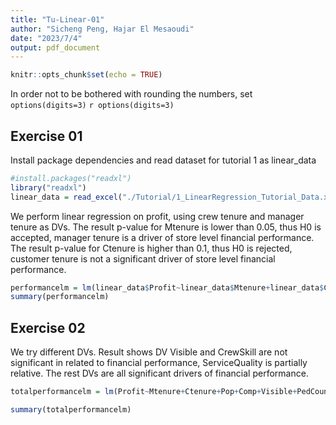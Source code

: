 ```yaml
---
title: "Tu-Linear-01"
author: "Sicheng Peng, Hajar El Mesaoudi"
date: "2023/7/4"
output: pdf_document
---
```


```r
knitr::opts_chunk$set(echo = TRUE)
```
In order not to be bothered with rounding the numbers, set `options(digits=3)`
`r options(digits=3)`

## Exercise 01
Install package dependencies and read dataset for tutorial 1 as linear_data
```r
#install.packages("readxl")
library("readxl")
linear_data = read_excel("./Tutorial/1_LinearRegression_Tutorial_Data.xlsx")
```
We perform linear regression on profit, using crew tenure and manager tenure as DVs.
The result p-value for Mtenure is lower than 0.05, thus H0 is accepted, manager tenure is a driver of store level financial performance. The result p-value for Ctenure is higher than 0.1, thus H0 is rejected, customer tenure is not a significant driver of store level financial performance. 
```r
performancelm = lm(linear_data$Profit~linear_data$Mtenure+linear_data$Ctenure)
summary(performancelm)
```
## Exercise 02
We try different DVs.
Result shows DV Visible and CrewSkill are not significant in related to financial performance, ServiceQuality is partially relative. The rest DVs are all significant drivers of financial performance.
```r
totalperformancelm = lm(Profit~Mtenure+Ctenure+Pop+Comp+Visible+PedCount+Res+Hours24+CrewSkill+MgrSkill+ServiceQuality, data = linear_data)

summary(totalperformancelm)
```



